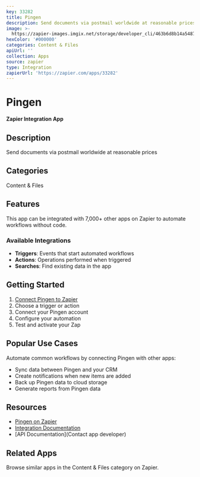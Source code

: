 ```yaml
---
key: 33282
title: Pingen
description: Send documents via postmail worldwide at reasonable prices
image: >-
  https://zapier-images.imgix.net/storage/developer_cli/463b6d8b14a5487a2d734d4c97b1a0d5_3.png?auto=format%2Ccompress&ixlib=python-3.0.0&q=50
hexColor: '#000000'
categories: Content & Files
apiUrl: ''
collection: Apps
source: zapier
type: Integration
zapierUrl: 'https://zapier.com/apps/33282'
---
```

# Pingen

**Zapier Integration App**

## Description

Send documents via postmail worldwide at reasonable prices

## Categories

Content & Files

## Features

This app can be integrated with 7,000+ other apps on Zapier to automate workflows without code.

### Available Integrations

- **Triggers**: Events that start automated workflows
- **Actions**: Operations performed when triggered
- **Searches**: Find existing data in the app

## Getting Started

1. [Connect Pingen to Zapier](https://zapier.com/apps/33282)
2. Choose a trigger or action
3. Connect your Pingen account
4. Configure your automation
5. Test and activate your Zap

## Popular Use Cases

Automate common workflows by connecting Pingen with other apps:

- Sync data between Pingen and your CRM
- Create notifications when new items are added
- Back up Pingen data to cloud storage
- Generate reports from Pingen data

## Resources

- [Pingen on Zapier](https://zapier.com/apps/33282)
- [Integration Documentation](https://zapier.com/apps/33282/integrations)
- [API Documentation](Contact app developer)

## Related Apps

Browse similar apps in the Content & Files category on Zapier.
